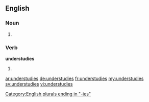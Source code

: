 ==English==

===Noun===
{{head|en}}

# {{plural of|understudy}}

===Verb===
'''understudies'''

# {{en-third-person singular of|understudy}}

[[Category:English plurals ending in "-ies"]]

[[ar:understudies]]
[[de:understudies]]
[[fr:understudies]]
[[my:understudies]]
[[sv:understudies]]
[[vi:understudies]]